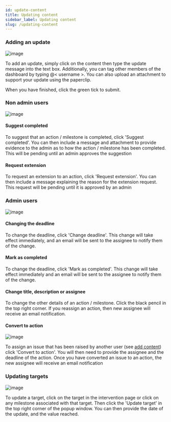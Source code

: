 ```yaml
---
id: update-content
title: Updating content
sidebar_label: Updating content
slug: /updating-content
---
```



### Adding an update

<div style={{textAlign: 'center'}}>

  ![image](/assets/content-update.png)

</div>

To add an update, simply click on the content then type the update message into the text box. Additionally,
you can tag other members of the dashboard by typing @< username >. You can also
upload an attachment to support your update using the paperclip.

When you have finished, click the green tick to submit.


### Non admin users


<div style={{textAlign: 'center'}}>

  ![image](/assets/requesting-changes.png)

</div>


#### Suggest completed

To suggest that an action / milestone is completed, click 'Suggest completed'.
You can then include a message and attachment to provide evidence to the admin as
to how the action / milestone has been completed. This will be pending until an
admin approves the suggestion


#### Request extension

To request an extension to an action, click 'Request extension'. You can then include
a message explaining the reason for the extension request. This request will be pending
until it is approved by an admin


### Admin users


<div style={{textAlign: 'center'}}>

  ![image](/assets/change-deadline-completed.png)

</div>


#### Changing the deadline

To change the deadline, click 'Change deadline'. This change will take effect immediately,
and an email will be sent to the assignee to notify them of the change.


#### Mark as completed

To change the deadline, click 'Mark as completed'. This change will take effect immediately
and an email will be sent to the assignee to notify them of the change.


#### Change title, description or assignee

To change the other details of an action / milestone. Click the black pencil in
the top right corner. If you reassign an action, then new assignee will receive
an email notification.


#### Convert to action


<div style={{textAlign: 'center'}}>

  ![image](/assets/convert-to-action.png)

</div>

To assign an issue that has been raised by another user (see [add content](add-content))
click 'Convert to action'. You will then need to provide the assignee and the deadline of
the action. Once you have converted an issue to an action, the new assignee will receive an email notification


### Updating targets


<div style={{textAlign: 'center'}}>

  ![image](/assets/update-target.png)

</div>


To update a target, click on the target in the intervention page or click on
any milestone associated with that target. Then click the 'Update target' in the
top right corner of the popup window. You can then provide the date of the update,
and the value reached.